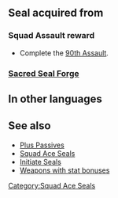 {{Passive
|name=Squad Ace CL
|type=S
|exclusive=0
|canUseWeapon={{WeaponList|All}}
|canUseMove={{MoveList|All}}
|1name=Squad Ace CL 1
|alt1name=Squad Ace CB 1
|1tagid=SID_第90迷宮の覇者1
|1effect=Grants Spd/Def/Res+1.
|statModifiers1=0,0,1,1,1
|1cost=120
|1required=-
|1next=-
|2name=Squad Ace CL 2
|alt2name=Squad Ace CB 2
|2tagid=SID_第90迷宮の覇者2
|2effect=Grants Spd/Def/Res+2.
|statModifiers2=0,0,2,2,2
|2cost=180
|2next=-
|3name=Squad Ace CL 3
|alt3name=Squad Ace CB 3
|3tagid=SID_第90迷宮の覇者3
|3effect=Grants Spd/Def/Res+3.
|statModifiers3=0,0,3,3,3
|3cost=240
}}
==Seal acquired from==
===Squad Assault reward===
* Complete the [[90th Assault]].
===[[Sacred Seal Forge]]===
{{SealCosts
|seals=Squad Ace CL 1;Squad Ace CL 2;Squad Ace CL 3
|badgeColor=Scarlet
|costs1=-
|costs2=60;200;50
|costs3=400;1000;100
}}
==In other languages==
{{OtherLanguages
|japanese=
|german=
|spanishEU=
|spanishLA=
|french=
|italian=
|chineseTW=
|portuguese=
}}
==See also==
* [[Plus Passives]]
* [[Squad Ace Seals]]
* [[Initiate Seals]]
* [[:Category:Weapons with stat bonuses|Weapons with stat bonuses]]
{{Seals Navbox}}
[[Category:Squad Ace Seals]]